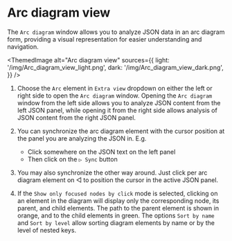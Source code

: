 # Arc diagram view

The `Arc diagram` window allows you to analyze JSON data in an arc diagram form,
providing a visual representation for easier understanding and navigation.


<ThemedImage
    alt="Arc diagram view"
    sources={{
        light: '/img/Arc_diagram_view_light.png',
        dark: '/img/Arc_diagram_view_dark.png',
    }}
/>

1. Choose the `Arc` element in `Extra view` dropdown on either the left or right side to open the `Arc diagram` window.
Opening the `Arc diagram` window from the left side allows you to analyze JSON content from the left JSON panel,
while opening it from the right side allows analysis of JSON content from the right JSON panel.

2. You can synchronize the arc diagram element with the cursor position at the panel you are analyzing the JSON in. E.g.
     - Click somewhere on the JSON text on the left panel
     - Then click on the `▷ Sync` button

3. You may also synchronize the other way around.
    Just click per arc diagram element on ◁ to position the cursor in the active JSON panel.

4. If the `Show only focused nodes by click` mode is selected,
    clicking on an element in the diagram will display only the corresponding node,
    its parent, and child elements.
The path to the parent element is shown in orange, and to the child elements in green.
The options `Sort by name` and `Sort by level` allow sorting diagram elements by name or by the level of nested keys.
